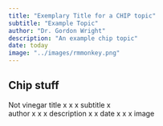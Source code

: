 ```yaml
---
title: "Exemplary Title for a CHIP topic"
subtitle: "Example Topic"
author: "Dr. Gordon Wright"
description: "An example chip topic"
date: today
image: "../images/rmmonkey.png"
---
```


## Chip stuff

Not vinegar
title	x	x	x
subtitle	x		
author	x	x	x
description	x		x
date	x	x	x
image